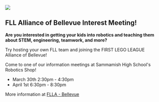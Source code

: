 ![](/assets/fll-alliance.avif)

## FLL Alliance of Bellevue Interest Meeting!

**Are you interested in getting your kids into robotics and teaching them about STEM, engineering, teamwork, and more?**

Try hosting your own FLL team and joining the FIRST LEGO LEAGUE Alliance of Bellevue!

Come to one of our information meetings at Sammamish High School's Robotics Shop!

- March 30th 2:30pm - 4:30pm
- April 1st 6:30pm - 8:30pm

More information at [FLLA - Bellevue](/outreach/flla-bellevue)
